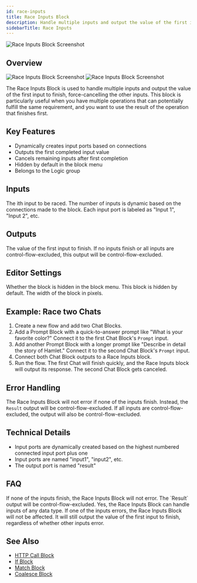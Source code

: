 ```yaml
---
id: race-inputs
title: Race Inputs Block
description: Handle multiple inputs and output the value of the first input to finish
sidebarTitle: Race Inputs
---
```


![Race Inputs Block Screenshot](./assets/race-inputs-block.png)

## Overview
<Frame className="block dark:hidden">
  <img src="/block-reference/assets/race_inputs_light.png" alt="Race Inputs Block Screenshot" />
</Frame>
<Frame className="hidden dark:block">
  <img src="/block-reference/assets/race_inputs_dark.png" alt="Race Inputs Block Screenshot" />
</Frame>

The Race Inputs Block is used to handle multiple inputs and output the value of the first input to finish, force-cancelling the other inputs. This block is particularly useful when you have multiple operations that can potentially fulfill the same requirement, and you want to use the result of the operation that finishes first.

## Key Features

- Dynamically creates input ports based on connections
- Outputs the first completed input value
- Cancels remaining inputs after first completion
- Hidden by default in the block menu
- Belongs to the Logic group

## Inputs

<ParamField path="Input [i]" type="any">
  The ith input to be raced. The number of inputs is dynamic based on the connections made to the block. Each input port is labeled as "Input 1", "Input 2", etc.
</ParamField>

## Outputs

<ResponseField name="Result" type="any">
  The value of the first input to finish. If no inputs finish or all inputs are control-flow-excluded, this output will be control-flow-excluded.
</ResponseField>

## Editor Settings

<ParamField path="Hidden" type="boolean" default={true}>
  Whether the block is hidden in the block menu. This block is hidden by default.
</ParamField>

<ParamField path="Width" type="number" default={300}>
  The width of the block in pixels.
</ParamField>

## Example: Race two Chats

1. Create a new flow and add two Chat Blocks.
2. Add a Prompt Block with a quick-to-answer prompt like "What is your favorite color?" Connect it to the first Chat Block's `Prompt` input.
3. Add another Prompt Block with a longer prompt like "Describe in detail the story of Hamlet." Connect it to the second Chat Block's `Prompt` input.
4. Connect both Chat Block outputs to a Race Inputs block.
5. Run the flow. The first Chat will finish quickly, and the Race Inputs block will output its response. The second Chat Block gets canceled.

## Error Handling

The Race Inputs Block will not error if none of the inputs finish. Instead, the `Result` output will be control-flow-excluded. If all inputs are control-flow-excluded, the output will also be control-flow-excluded.

## Technical Details

- Input ports are dynamically created based on the highest numbered connected input port plus one
- Input ports are named "input1", "input2", etc.
- The output port is named "result"

## FAQ

<AccordionGroup>
  <Accordion title="What happens if none of the inputs finish?">
    If none of the inputs finish, the Race Inputs Block will not error. The `Result` output will be control-flow-excluded.
  </Accordion>

  <Accordion title="Can I use the Race Inputs Block with inputs of different data types?">
    Yes, the Race Inputs Block can handle inputs of any data type.
  </Accordion>

  <Accordion title="What happens if one of the inputs errors?">
    If one of the inputs errors, the Race Inputs Block will not be affected. It will still output the value of the first input to finish, regardless of whether other inputs error.
  </Accordion>
</AccordionGroup>

## See Also

- [HTTP Call Block](/block-reference/logic/http-call)
- [If Block](/block-reference/logic/if)
- [Match Block](/block-reference/logic/match)
- [Coalesce Block](/block-reference/logic/coalesce)
